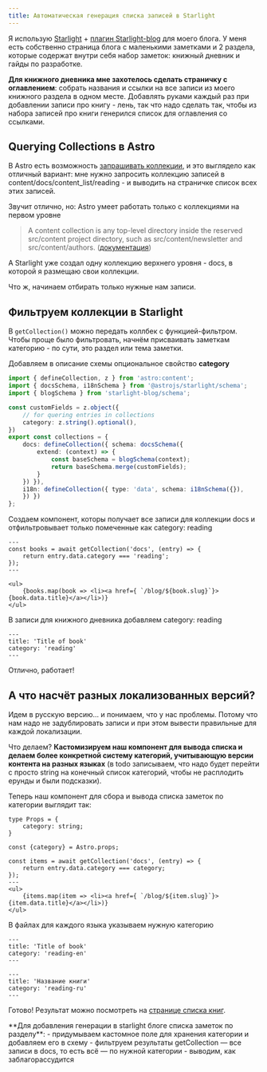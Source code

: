 ```yaml
---
title: Автоматическая генерация списка записей в Starlight
---
```



Я использую [Starlight](https://starlight.astro.build/) + [плагин Starlight-blog](https://github.com/HiDeoo/starlight-blog)
для моего блога. У меня есть собственно страница блога с маленькими заметками и 2 раздела, которые содержат внутри
себя набор заметок: книжный дневник и гайды по разработке.

**Для книжного дневника мне захотелось сделать страничку с оглавлением**: собрать названия и ссылки на
все записи из моего книжного раздела в одном месте. Добавлять руками каждый раз при добавлении
записи про книгу - лень, так что надо сделать так, чтобы из набора записей про книги генерился список
для оглавления со ссылками.

## Querying Collections в Astro

В Astro есть возможность [запрашивать коллекции](https://docs.astro.build/en/guides/content-collections/#querying-collections),
и это выглядело как отличный вариант: мне нужно запросить коллекцию записей в content/docs/content_list/reading -
и выводить на страничке список всех этих записей.

Звучит отлично, но: Astro умеет работать только с коллекциями на первом уровне
> A content collection is any top-level directory inside the reserved src/content project directory, such as src/content/newsletter and src/content/authors.
> ([документация](https://docs.astro.build/en/guides/content-collections/#what-are-content-collections))

A Starlight уже создал одну коллекцию верхнего уровня - docs, в которой я размещаю свои коллекции.

Что ж, начинаем отбирать только нужные нам записи.

## Фильтруем коллекции в Starlight

В `getCollection()` можно передать коллбек с функцией-фильтром. Чтобы проще было фильтровать, начнём
присваивать заметкам категорию - по сути, это раздел или тема заметки.

Добавляем в описание схемы опциональное свойство **category**
```ts title='src/content/config.ts' {5-8, 13}
import { defineCollection, z } from 'astro:content';
import { docsSchema, i18nSchema } from '@astrojs/starlight/schema';
import { blogSchema } from 'starlight-blog/schema';

const customFields = z.object({
	// for quering entries in collections
	category: z.string().optional(),
})
export const collections = {
	docs: defineCollection({ schema: docsSchema({
		extend: (context) => {
			const baseSchema = blogSchema(context);
			return baseSchema.merge(customFields);
		}
	}) }),
	i18n: defineCollection({ type: 'data', schema: i18nSchema({}),
	}) })
};

```


Создаем компонент, которы получает все записи для коллекции docs и отфильтровывает только
помеченные как category: reading

```tsx title='src/components/ReadingList.astro' {2-3}
---
const books = await getCollection('docs', (entry) => {
    return entry.data.category === 'reading';
});
---

<ul>
    {books.map(book => <li><a href={ `/blog/${book.slug}`}>{book.data.title}</a></li>)}
</ul>
```

В записи для книжного дневника добавляем category: reading

```mdxjs title='src/content/docs/content_list/reading/bookTitle.mdx'
---
title: 'Title of book'
category: 'reading'
---
```

Отлично, работает!

## А что насчёт разных локализованных версий?
Идем в русскую версию... и понимаем, что у нас проблемы.
Потому что нам надо не задублировать записи и при этом вывести правильные для каждой локализации.

Что делаем? **Кастомизируем наш компонент для вывода списка и делаем более конкретной систему категорий,
учитывающую версии контента на разных языках**
(в todo записываем, что надо будет перейти с просто string на конечный список категорий,
чтобы не расплодить ерунды и были подсказки).

Теперь наш компонент для сбора и вывода списка заметок по категории выглядит так:

```tsx title='src/components/ContentList.astro' {6-9}
type Props = {
    category: string;
}

const {category} = Astro.props;

const items = await getCollection('docs', (entry) => {
    return entry.data.category === category;
});
---
<ul>
    {items.map(item => <li><a href={ `/blog/${item.slug}`}>{item.data.title}</a></li>)}
</ul>
```

В файлах для каждого языка указываем нужную категорию
```mdxjs title='src/content/docs/content_list/reading/bookTitle.mdx' {3}
---
title: 'Title of book'
category: 'reading-en'
---
```

```mdxjs title='src/content/docs/ru/content_list/reading/bookTitle.mdx' {3}
---
title: 'Название книги'
category: 'reading-ru'
---
```

Готово! Результат можно посмотреть на [странице списка книг](/ru/content_list/reading/).

<Aside title='Итого'>
    **Для добавления генерации в starlight блоге списка заметок по разделу**:
    - придумываем кастомное поле для хранения категории и добавляем его в схему
    - фильтруем результаты getCollection — все записи в docs, то есть всё — по нужной категории
    - выводим, как заблагорассудится
</Aside>
